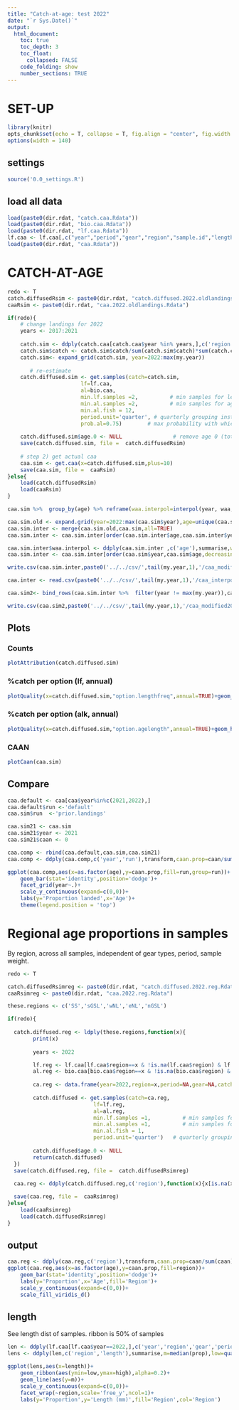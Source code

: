 ```yaml
---
title: "Catch-at-age: test 2022"
date: "`r Sys.Date()`"
output:
  html_document:
    toc: true
    toc_depth: 3
    toc_float:
      collapsed: FALSE
    code_folding: show
    number_sections: TRUE
---
```

    
# SET-UP
```r
library(knitr)
opts_chunk$set(echo = T, collapse = T, fig.align = "center", fig.width = 9, fig.height = 6)
options(width = 140)
```    

## settings
```r
source('0.0_settings.R')
```

## load all data
```r
load(paste0(dir.rdat, "catch.caa.Rdata"))                                # from 2.0 caa
load(paste0(dir.rdat, "bio.caa.Rdata"))                                  # from 2.0 caa
load(paste0(dir.rdat, "lf.caa.Rdata"))                                   # from 2.0 caa
lf.caa <- lf.caa[,c("year","period","gear","region","sample.id","length","weight.unit","n")]
load(paste0(dir.rdat, "caa.Rdata"))                                      # from 2.0 caa - default caa
```

# CATCH-AT-AGE
```r
redo <- T
catch.diffusedRsim <- paste0(dir.rdat, "catch.diffused.2022.oldlandings.Rdata")
caaRsim <- paste0(dir.rdat, "caa.2022.oldlandings.Rdata")

if(redo){
    # change landings for 2022
    years <- 2017:2021
    
    catch.sim <- ddply(catch.caa[catch.caa$year %in% years,],c('region','period','gear'),summarise,catch=mean(catch)) # average proportions of last years
    catch.sim$catch <- catch.sim$catch/sum(catch.sim$catch)*sum(catch.caa[catch.caa$year==2022,'catch'])  # rescale to 2022 total catch
    catch.sim<- expand_grid(catch.sim, year=2022:max(my.year))
    
       # re-estimate
    catch.diffused.sim <- get.samples(catch=catch.sim,
                       lf=lf.caa, 
                       al=bio.caa,
                       min.lf.samples =2,          # min samples for length-frequency
                       min.al.samples =2,          # min samples for age-length key
                       min.al.fish = 12,
                       period.unit='quarter', # quarterly grouping instead of monthly
                       prob.al=0.75)        # max probability with which for a given length an age class might be missing in stratum specific  ALK
    
    catch.diffused.sim$age.0 <- NULL                # remove age 0 (total landings somewhat smaller)
    save(catch.diffused.sim, file =  catch.diffusedRsim)
    
    # step 2) get actual caa
    caa.sim <- get.caa(x=catch.diffused.sim,plus=10)
    save(caa.sim, file =  caaRsim)     
}else{
    load(catch.diffusedRsim)
    load(caaRsim) 
}

caa.sim %>%  group_by(age) %>% reframe(waa.interpol=interpol(year, waa, "linear",from = 2022,to=max(caa.sim$year), plot=F))

caa.sim.old <- expand.grid(year=2022:max(caa.sim$year),age=unique(caa.sim$age))
caa.sim.inter <- merge(caa.sim.old,caa.sim,all=TRUE)
caa.sim.inter <- caa.sim.inter[order(caa.sim.inter$age,caa.sim.inter$year),]

caa.sim.inter$waa.interpol <- ddply(caa.sim.inter ,c('age'),summarise,waa.interpol=interpol(year,waa,"linear",from = 2022,to=max(caa.sim.inter$year),title = age[1])[,c(6)])[,2]
caa.sim.inter <- caa.sim.inter[order(caa.sim$year,caa.sim$age,decreasing = F),]

write.csv(caa.sim.inter,paste0('../../csv/',tail(my.year,1),'/caa_modified2022_',max(my.year),'.csv'))

caa.inter <- read.csv(paste0('../../csv/',tail(my.year,1),'/caa_interpol.csv'))

caa.sim2<- bind_rows(caa.sim.inter %>%  filter(year != max(my.year)),caa.inter[,c(1:8,10)] %>%  filter(year==max(my.year)))

write.csv(caa.sim2,paste0('../../csv/',tail(my.year,1),'/caa_modified2022_2023.csv'))

```

## Plots{.tabset}
### Counts
```r
plotAttribution(catch.diffused.sim)
```

### %catch per option (lf, annual)
```r
plotQuality(x=catch.diffused.sim,"option.lengthfreq",annual=TRUE)+geom_hline(yintercept=0.5,col='lightgrey')
```

### %catch per option (alk, annual)
```r
plotQuality(x=catch.diffused.sim,"option.agelength",annual=TRUE)+geom_hline(yintercept=0.5,col='lightgrey')
```

### CAAN
```r
plotCaan(caa.sim)
```


## Compare
```r
caa.default <- caa[caa$year%in%c(2021,2022),]
caa.default$run <-'default'
caa.sim$run  <-'prior.landings'

caa.sim21 <- caa.sim
caa.sim21$year <- 2021
caa.sim21$caan <- 0

caa.comp <- rbind(caa.default,caa.sim,caa.sim21)
caa.comp <- ddply(caa.comp,c('year','run'),transform,caan.prop=caan/sum(caan))

ggplot(caa.comp,aes(x=as.factor(age),y=caan.prop,fill=run,group=run))+
    geom_bar(stat='identity',position='dodge')+
    facet_grid(year~.)+
    scale_y_continuous(expand=c(0,0))+
    labs(y='Proportion landed',x='Age')+
    theme(legend.position = 'top')

```

# Regional age proportions in samples
By region, across all samples, independent of gear types, period, sample weight. 
```r
redo <- T

catch.diffusedRsimreg <- paste0(dir.rdat, "catch.diffused.2022.reg.Rdata")
caaRsimreg <- paste0(dir.rdat, "caa.2022.reg.Rdata")

these.regions <- c('SS','sGSL','wNL','eNL','nGSL')

if(redo){
  
  catch.diffused.reg <- ldply(these.regions,function(x){
        print(x)
    
        years <- 2022

        lf.reg <- lf.caa[lf.caa$region==x & !is.na(lf.caa$region) & lf.caa$year %in% years,]
        al.reg <- bio.caa[bio.caa$region==x & !is.na(bio.caa$region) & bio.caa$year %in% years,]
        
        ca.reg <- data.frame(year=2022,region=x,period=NA,gear=NA,catch=1)   # !!! index like !!!! age-comp across all samples
                                              
        catch.diffused <- get.samples(catch=ca.reg,
                           lf=lf.reg, 
                           al=al.reg,
                           min.lf.samples =1,          # min samples for length-frequency
                           min.al.samples =1,          # min samples for age-length key
                           min.al.fish = 1,
                           period.unit='quarter')   # quarterly grouping instead of monthly
    
        catch.diffused$age.0 <- NULL                                             # remove age 0 ?? (total landings somewhat smaller)
        return(catch.diffused)
  })
  save(catch.diffused.reg, file =  catch.diffusedRsimreg)
  
  caa.reg <- ddply(catch.diffused.reg,c('region'),function(x){x[is.na(x)]<-0;get.caa(x,plus=10)})

  save(caa.reg, file =  caaRsimreg)
}else{ 
    load(caaRsimreg)
    load(catch.diffusedRsimreg)
}

```

## output
```r
caa.reg <- ddply(caa.reg,c('region'),transform,caan.prop=caan/sum(caan))
ggplot(caa.reg,aes(x=as.factor(age),y=caan.prop,fill=region))+
    geom_bar(stat='identity',position='dodge')+
    labs(y='Proportion',x='Age',fill='Region')+
    scale_y_continuous(expand=c(0,0))+
    scale_fill_viridis_d()

```

## length
See length dist of samples. ribbon is 50% of samples
```r
len <- ddply(lf.caa[lf.caa$year==2022,],c('year','region','gear','period','sample.id'),transform,prop=n/sum(n)) 
lens <- ddply(len,c('region','length'),summarise,m=median(prop),low=quantile(prop,0.25),high=quantile(prop,0.75))

ggplot(lens,aes(x=length))+
    geom_ribbon(aes(ymin=low,ymax=high),alpha=0.2)+
    geom_line(aes(y=m))+
    scale_y_continuous(expand=c(0,0))+
    facet_wrap(~region,scale='free_y',ncol=1)+
    labs(y='Proportion',y='Length (mm)',fill='Region',col='Region')

```


